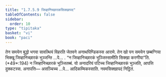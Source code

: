 ```yaml
---
title: "1.7.5.9 जिव्हानिच्छारकसिक्खापद"
tableOfContents: false
sidebar:
  order: 10
type: "tipitaka"
basket: "vi"
book: "paci"
---
```



<DynamicBreadcrumb />

<Division number="625" book="paci">

<Paragraph number="1929" book="paci">
तेन समयेन बुद्धो भगवा सावत्थियं विहरति जेतवने अनाथपिण्डिकस्स आरामे. तेन खो पन समयेन छब्बग्गिया भिक्खू जिव्हानिच्छारकं भुञ्जन्ति …पे… .
</Paragraph>

<Paragraph number="1930" book="paci">
<Emphasis>“न जिव्हानिच्छारकं भुञ्जिस्सामीति सिक्खा करणीया”</Emphasis>ति. (*49*:<Emphasis>194</Emphasis>)
</Paragraph>

<Paragraph number="1931" book="paci">
न जिव्हानिच्छारकं भुञ्जितब्बं. यो अनादरियं पटिच्च जिव्हानिच्छारकं भुञ्जति, आपत्ति दुक्कटस्स.
</Paragraph>

<Paragraph number="1932" book="paci">
अनापत्ति— असञ्चिच्च …पे… आदिकम्मिकस्साति.

</Paragraph>
</Division>

<Paragraph number="1933" type="center" book="paci">
नवमसिक्खापदं निट्ठितं.
</Paragraph>